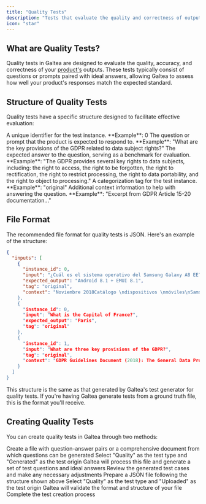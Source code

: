 ```yaml
---
title: "Quality Tests"
description: "Tests that evaluate the quality and correctness of outputs"
icon: "star"
---
```


## What are Quality Tests?

Quality tests in Galtea are designed to evaluate the quality, accuracy, and correctness of your [product's](/concepts/product) outputs. These tests typically consist of questions or prompts paired with ideal answers, allowing Galtea to assess how well your product's responses match the expected standard.

## Structure of Quality Tests

Quality tests have a specific structure designed to facilitate effective evaluation:

<ResponseField name="instance_id" type="Integer" required>
  A unique identifier for the test instance. **Example**: 0
</ResponseField>

<ResponseField name="input" type="String" required>
  The question or prompt that the product is expected to respond to.
  **Example**: "What are the key provisions of the GDPR related to data subject
  rights?"
</ResponseField>

<ResponseField name="expected_output" type="String" required>
  The expected answer to the question, serving as a benchmark for evaluation.
  **Example**: "The GDPR provides several key rights to data subjects,
  including: the right to access, the right to be forgotten, the right to
  rectification, the right to restrict processing, the right to data
  portability, and the right to object to processing."
</ResponseField>

<ResponseField name="tag" type="String" required>
  A categorization tag for the test instance. **Example**: "original"
</ResponseField>

<ResponseField name="context" type="String" optional>
  Additional context information to help with answering the question.
  **Example**: "Excerpt from GDPR Article 15-20 documentation..."
</ResponseField>

## File Format

The recommended file format for quality tests is JSON. Here's an example of the structure:

```json
{
  "inputs": [
    {
      "instance_id": 0,
      "input": "¿Cuál es el sistema operativo del Samsung Galaxy A8 EE?",
      "expected_output": "Android 8.1 + EMUI 8.1",
      "tag": "original",
      "context": "Noviembre 2018Catálogo \ndispositivos \nmóviles\nSamsung Galaxy A8 EE\n€/mes*11,49 Sistema Operativo : Android 8.0\nPantalla : 5.6" FHD+ (1080 x 2220) Super Amoled\nProcesador: Exynos7885 Octa Core (2.2 GHz Dual + 1.6 \nGHz Hexa)\nCámara: Principal 16 MP PDAF (F1.7) + Flash. Frontal \nDual 16 MP FF (F1.9) + 8 MP ( F1.9)\nMemoria : 4GB RAM + 32GB ROM (microSD hasta \n256GB)"
    },
    {
      "instance_id": 0,
      "input": "What is the Capital of France?",
      "expected_output": "Paris",
      "tag": "original"
    },
    {
      "instance_id": 1,
      "input": "What are three key provisions of the GDPR?",
      "tag": "original",
      "context": "GDPR Guidelines Document (2018): The General Data Protection Regulation (GDPR) is a regulation in EU law on data protection and privacy in the European Union and the European Economic Area. It also addresses the transfer of personal data outside the EU and EEA areas. The GDPR aims primarily to give control to individuals over their personal data and to simplify the regulatory environment for international business by unifying the regulation within the EU."
    }
  ]
}
```

<Note>
  This structure is the same as that generated by Galtea's test generator for
  quality tests. If you're having Galtea generate tests from a ground truth
  file, this is the format you'll receive.
</Note>

## Creating Quality Tests

You can create quality tests in Galtea through two methods:

<Tabs>
  <Tab title="Generate from Ground Truth">
    <Steps>
      <Step title="Prepare your ground truth file">
        Create a file with question-answer pairs or a comprehensive document
        from which questions can be generated
      </Step>
      <Step title="Create a new test in Galtea">
        Select "Quality" as the test type and "Generated" as the test origin
      </Step>
      <Step title="Upload your ground truth file">
        Galtea will process this file and generate a set of test questions and
        ideal answers
      </Step>
      <Step title="Review and finalize">
        Review the generated test cases and make any necessary adjustments
      </Step>
    </Steps>
  </Tab>
  <Tab title="Upload Your Own Test">
    <Steps>
      <Step title="Create your test file">
        Prepare a JSON file following the structure shown above
      </Step>
      <Step title="Create a new test in Galtea">
        Select "Quality" as the test type and "Uploaded" as the test origin
      </Step>
      <Step title="Upload your test file">
        Galtea will validate the format and structure of your file
      </Step>
      <Step title="Finalize">Complete the test creation process</Step>
    </Steps>
  </Tab>
</Tabs>
